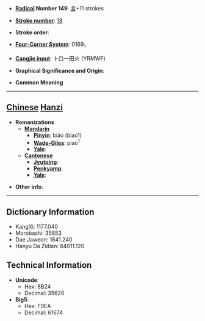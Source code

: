 * '''[[Wiktionary:Chinese radical index| Radical]] Number 149''': [[Wiktionary:Chinese radical index 言|言]]+11 strokes

* '''[[Wiktionary:Chinese total strokes index|Stroke number]]''': [[Wiktionary:Chinese total strokes index 18|18]]

* '''Stroke order''': 

* '''[[Wiktionary:Chinese four corner index|Four-Corner System]]''': 0169<sub>1</sub>

* '''[[Wiktionary:Chinese Cangjie index|Cangjie input]]''': 卜口一田火 (YRMWF)

* '''Graphical Significance and Origin''': 

* '''Common Meaning'''

----

== [[Chinese]] [[Hanzi]] ==

* '''Romanizations'''
** '''[[Mandarin]]'''
*** '''[[Pinyin]]''': biāo (biao1)
*** '''[[Wade-Giles]]''': piao<sup>1</sup>
*** '''[[Yale]]''': 
** '''[[Cantonese]]'''
*** '''[[Jyutping]]''':
*** '''[[Penkyamp]]''': 
*** '''[[Yale]]''': 

* '''Other info''': 

----

== Dictionary Information ==

* KangXi: 1177.040
* Morobashi: 35853
* Dae Jaweon: 1641.240
* Hanyu Da Zidian: 64011.120

== Technical Information ==

* '''Unicode''':
** Hex: 8B24
** Decimal: 35620
* '''Big5''':
** Hex: F0EA
** Decimal: 61674